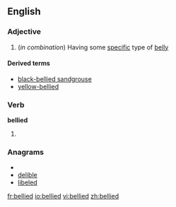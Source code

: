 ==English==

===Adjective===
{{en-adj|-}}

# (''in combination'') Having some [[specific]] type of [[belly]]

====Derived terms====
* [[black-bellied sandgrouse]]
* [[yellow-bellied]]

===Verb===
'''bellied'''

# {{past of|[[belly]]}}

===Anagrams===
* {{alphagram|bdeeill}}
* [[delible#English|delible]]
* [[libeled#English|libeled]]


[[fr:bellied]]
[[io:bellied]]
[[vi:bellied]]
[[zh:bellied]]